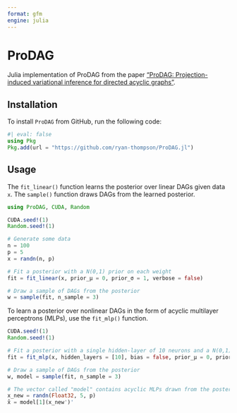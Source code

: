 ```yaml
---
format: gfm
engine: julia
---
```


# ProDAG

Julia implementation of ProDAG from the paper ["ProDAG: Projection-induced variational inference for directed acyclic graphs"](https://arxiv.org/abs/2405.15167).

## Installation

To install `ProDAG` from GitHub, run the following code:

```julia
#| eval: false
using Pkg
Pkg.add(url = "https://github.com/ryan-thompson/ProDAG.jl")
```

## Usage

The `fit_linear()` function learns the posterior over linear DAGs given data `x`. The `sample()`
function draws DAGs from the learned posterior.

```julia
using ProDAG, CUDA, Random

CUDA.seed!(1)
Random.seed!(1)

# Generate some data
n = 100
p = 5
x = randn(n, p)

# Fit a posterior with a N(0,1) prior on each weight
fit = fit_linear(x, prior_μ = 0, prior_σ = 1, verbose = false)

# Draw a sample of DAGs from the posterior
w = sample(fit, n_sample = 3)
```


To learn a posterior over nonlinear DAGs in the form of acyclic multilayer perceptrons (MLPs), use the `fit_mlp()` function.

```julia
CUDA.seed!(1)
Random.seed!(1)

# Fit a posterior with a single hidden-layer of 10 neurons and a N(0,1) prior on each weight
fit = fit_mlp(x, hidden_layers = [10], bias = false, prior_μ = 0, prior_σ = 1, verbose = false)

# Draw a sample of DAGs from the posterior
w, model = sample(fit, n_sample = 3)

# The vector called "model" contains acyclic MLPs drawn from the posterior
x_new = randn(Float32, 5, p)
x̂ = model[1](x_new')'

```